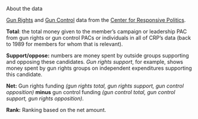 
<Heading as="h2">About the data</Heading>

[Gun Rights](https://www.opensecrets.org/industries/summary.php?ind=Q13&recipdetail=A&sortorder=U&cycle=All) and [Gun Control](https://www.opensecrets.org/industries/summary.php?ind=Q12&recipdetail=A&sortorder=U&cycle=All) data from the [Center for Responsive Politics](https://www.opensecrets.org/about/).

**Total**: the total money given to the member’s campaign or leadership PAC from gun rights or gun control PACs or individuals in all of CRP’s data (back to 1989 for members for whom that is relevant).

**Support/oppose:** numbers are money spent by outside groups supporting and opposing these candidates. _Gun rights support_, for example, shows money spent by gun rights groups on independent expenditures supporting this candidate.

**Net:** Gun rights funding _(gun rights total, gun rights support, gun control opposition)_ **minus** gun&nbsp;control funding _(gun control total, gun control support, gun rights opposition)_.

**Rank:** Ranking based on the net amount.
